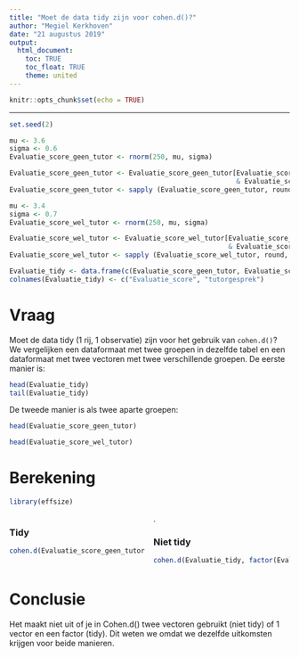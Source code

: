 ```yaml
---
title: "Moet de data tidy zijn voor cohen.d()?"
author: "Megiel Kerkhoven"
date: "21 augustus 2019"
output: 
  html_document:
    toc: TRUE
    toc_float: TRUE
    theme: united
---
```



```r
knitr::opts_chunk$set(echo = TRUE)
```


---
<style>
  .col2 {
    columns: 2 200px;         /* number of columns and width in pixels*/
    -webkit-columns: 2 200px; /* chrome, safari */
    -moz-columns: 2 200px;    /* firefox */
  }
</style>


```r
set.seed(2)

mu <- 3.6
sigma <- 0.6
Evaluatie_score_geen_tutor <- rnorm(250, mu, sigma)

Evaluatie_score_geen_tutor <- Evaluatie_score_geen_tutor[Evaluatie_score_geen_tutor <= 5 
                                                         & Evaluatie_score_geen_tutor >= 1]
Evaluatie_score_geen_tutor <- sapply (Evaluatie_score_geen_tutor, round, 3)

mu <- 3.4
sigma <- 0.7
Evaluatie_score_wel_tutor <- rnorm(250, mu, sigma)

Evaluatie_score_wel_tutor <- Evaluatie_score_wel_tutor[Evaluatie_score_wel_tutor <= 5 
                                                       & Evaluatie_score_wel_tutor >= 1]
Evaluatie_score_wel_tutor <- sapply (Evaluatie_score_wel_tutor, round, 3)

Evaluatie_tidy <- data.frame(c(Evaluatie_score_geen_tutor, Evaluatie_score_wel_tutor), c(replicate(248, 0), replicate(248, 1)))
colnames(Evaluatie_tidy) <- c("Evaluatie_score", "tutorgesprek")
```

# Vraag
Moet de data tidy (1 rij, 1 observatie) zijn voor het gebruik van `cohen.d()`?  We vergelijken een dataformaat met twee groepen in dezelfde tabel en een dataformaat met twee vectoren met twee verschillende groepen. De eerste manier is:
``` r
head(Evaluatie_tidy)
tail(Evaluatie_tidy)
```
De tweede manier is als twee aparte groepen:
<div class="col2">
```r
head(Evaluatie_score_geen_tutor)

head(Evaluatie_score_wel_tutor)
```
</div>

# Berekening
``` r
library(effsize)
```

<div class="col2">
### Tidy
```r
cohen.d(Evaluatie_score_geen_tutor, Evaluatie_score_wel_tutor)
```
.

### Niet tidy
``` r
cohen.d(Evaluatie_tidy, factor(Evaluatie_tidy$tutorgesprek))
```
</div>

# Conclusie
Het maakt niet uit of je in Cohen.d() twee vectoren gebruikt (niet tidy) of 1 vector en een factor (tidy). Dit weten we omdat we dezelfde uitkomsten krijgen voor beide manieren.

